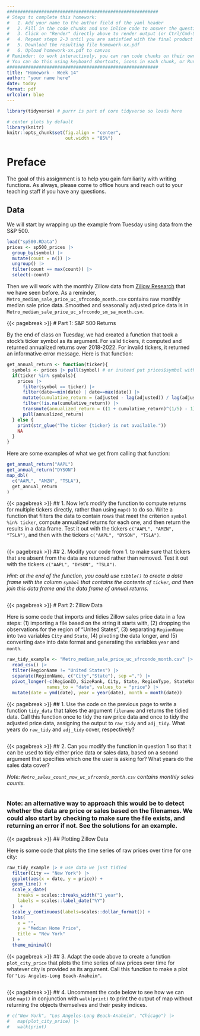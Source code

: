 ```yaml
---
#########################################################
# Steps to complete this homework:
#   1. Add your name to the author field of the yaml header
#   2. Fill in the code chunks and use inline code to answer the questions 
#   3. Click on "Render" directly above to render output (or Ctrl/Cmd-Shift-K)
#   4. Repeat steps 2-3 until you are satisfied with the final product
#   5. Download the resulting file homework-xx.pdf
#   6. Upload homework-xx.pdf to canvas
# Reminder: to work interactively, you can run code chunks on their own
# You can do this using keyboard shortcuts, icons in each chunk, or Run at the top right of this pane
#########################################################
title: "Homework - Week 14"
author: "your name here"
date: today
format: pdf
urlcolor: blue
---
```


```r
library(tidyverse) # purrr is part of core tidyverse so loads here

# center plots by default
library(knitr)
knitr::opts_chunk$set(fig.align = "center",
                      out.width = "85%")
```

# Preface

The goal of this assignment is to help you gain familiarity with writing functions. As always, please come to office hours and reach out to your teaching staff if you have any questions.

## Data

We will start by wrapping up the example from Tuesday using data from the S&P 500.

```r
load("sp500.RData")
prices <- sp500_prices |>
  group_by(symbol) |>
  mutate(count = n()) |>
  ungroup() |>
  filter(count == max(count)) |>
  select(-count)
```

Then we will work with the monthly Zillow data from [Zillow Research](https://www.zillow.com/research/data/) that we have seen before. As a reminder, `Metro_median_sale_price_uc_sfrcondo_month.csv` contains raw monthly median sale price data. Smoothed and seasonally adjusted price data is in `Metro_median_sale_price_uc_sfrcondo_sm_sa_month.csv`.


{{< pagebreak >}}
# Part 1: S&P 500 Returns

By the end of class on Tuesday, we had created a function that took a stock's ticker symbol as its argument. For valid tickers, it computed and returned annualized returns over 2018-2022. For invalid tickers, it returned an informative error message. Here is that function:

```r
get_annual_return <- function(ticker){
  symbols <- prices |> pull(symbol) # or instead put prices$symbol within the if()
  if(ticker %in% symbols){
    prices |>
      filter(symbol == ticker) |>
      filter(date==min(date) | date==max(date)) |>
      mutate(cumulative_return = (adjusted - lag(adjusted)) / lag(adjusted) ) |>
      filter(!is.na(cumulative_return)) |>
      transmute(annualized_return = ((1 + cumulative_return)^(1/5) - 1) * 100) |>
      pull(annualized_return)
  } else {
    print(str_glue("The ticker {ticker} is not available."))
    NA
  }
}
```

Here are some examples of what we get from calling that function:

```r
get_annual_return("AAPL")
get_annual_return("DYSON")
map_dbl(
  c("AAPL", "AMZN", "TSLA"),
  get_annual_return
)
```


{{< pagebreak >}}
## 1. Now let's modify the function to compute returns for multiple tickers directly, rather than using `map()` to do so. Write a function that filters the data to contain rows that meet the criterion `symbol %in% ticker`, compute annualized returns for each one, and then return the results in a data frame. Test it out with the tickers `c("AAPL", "AMZN", "TSLA")`, and then with the tickers `c("AAPL", "DYSON", "TSLA")`.

```r

```


{{< pagebreak >}}
## 2. Modify your code from 1. to make sure that tickers that are absent from the data are returned rather than removed. Test it out with the tickers `c("AAPL", "DYSON", "TSLA")`.

*Hint: at the end of the function, you could use `tibble()` to create a data frame with the column `symbol` that contains the contents of `ticker`, and then join this data frame and the data frame of annual returns.*

<!-- Note: you can modify the function to include missing tickers in three steps: 1. compute annualized returns as above; 2. use tibble to create a data frame with column symbol based on ticker; and 3. join the tibble with annualized returns by symbol, return the result. -->

```r

```




{{< pagebreak >}}
# Part 2: Zillow Data

Here is some code that imports and tidies Zillow sales price data in a few steps: (1) importing a file based on the string it starts with, (2) dropping the observations for the region of "United States", (3) separating `RegionName` into two variables `City` and `State`, (4) pivoting the data longer, and (5) converting `date` into date format and generating the variables `year` and `month`.

```r
raw_tidy_example <- "Metro_median_sale_price_uc_sfrcondo_month.csv" |> 
  read_csv() |> 
  filter(RegionName != "United States") |> 
  separate(RegionName, c("City","State"), sep =",") |>
  pivot_longer(-c(RegionID, SizeRank, City, State, RegionType, StateName), 
               names_to = "date", values_to = "price") |>
  mutate(date = ymd(date), year = year(date), month = month(date))
```


{{< pagebreak >}}
## 1. Use the code on the previous page to write a function `tidy_data` that takes the argument `filename` and returns the tidied data. Call this function once to tidy the raw price data and once to tidy the adjusted price data, assigning the output to `raw_tidy` and `adj_tidy`. What years do `raw_tidy` and `adj_tidy` cover, respectively?

```r

```


{{< pagebreak >}}
## 2. Can you modify the function in question 1 so that it can be used to tidy either price data or sales data, based on a second argument that specifies which one the user is asking for? What years do the sales data cover?

*Note: `Metro_sales_count_now_uc_sfrcondo_month.csv` contains monthly sales counts.*

```r

```


\vfill
### Note: an alternative way to approach this would be to detect whether the data are price or sales based on the filenames. We could also start by checking to make sure the file exists, and returning an error if not. See the solutions for an example.


{{< pagebreak >}}
## Plotting Zillow Data

Here is some code that plots the time series of raw prices over time for one city:

``` r
raw_tidy_example |> # use data we just tidied
  filter(City == "New York") |>
  ggplot(aes(x = date, y = price)) +
  geom_line() +
  scale_x_date(
    breaks = scales::breaks_width("1 year"),
    labels = scales::label_date("%Y")
  )  +
  scale_y_continuous(labels=scales::dollar_format()) +
  labs(
    x = "",
    y = "Median Home Price",
    title = "New York"
  ) +
  theme_minimal()
```


{{< pagebreak >}}
## 3. Adapt the code above to create a function `plot_city_price` that plots the time series of raw prices over time for whatever city is provided as its argument. Call this function to make a plot for `"Los Angeles-Long Beach-Anaheim"`.

``` r

```


{{< pagebreak >}}
## 4. Uncomment the code below to see how we can use `map()` in conjunction with `walk(print)` to print the output of map without returning the objects themselves and their pesky indices.

``` r
# c("New York", "Los Angeles-Long Beach-Anaheim", "Chicago") |> 
#   map(plot_city_price) |> 
#   walk(print)
```

